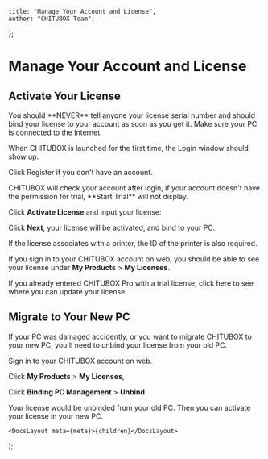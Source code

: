 
	title: "Manage Your Account and License",
	author: "CHITUBOX Team",
};

# Manage Your Account and License

## Activate Your License

<Admonition type="danger">
	You should **NEVER** tell anyone your license serial number and should bind
	your license to your account as soon as you get it.
</Admonition>

<Admonition type="note">
	Make sure your PC is connected to the Internet.
</Admonition>

When CHITUBOX is launched for the first time, the Login window should show up.

<ImageContainer>
	<StyledAntdImage
		src={
			"/images/docs/en-US/chitubox-pro/1.x.x/004-setting-up-login002.png"
		}
	/>
</ImageContainer>

Click <SpanA href="https://cc.chitubox.com/register">Register</SpanA> if you don't have an account.

<ImageContainer>
	<StyledAntdImage
		src={
			"/images/docs/en-US/chitubox-pro/1.x.x/004-setting-up-activate-license001.png"
		}
	/>
</ImageContainer>

<Admonition type="note">
	CHITUBOX will check your account after login, if your account doesn't have the permission for trial, **Start Trial** will not display.
</Admonition>

Click **Activate License** and input your license:

<ImageContainer>
	<StyledAntdImage
		src={
			"/images/docs/en-US/chitubox-pro/1.x.x/004-setting-up-activate-license002.png"
		}
	/>
</ImageContainer>


Click **Next**, your license will be activated, and bind to your PC.

<ImageContainer>
	<StyledAntdImage
		src={
			"/images/docs/en-US/chitubox-pro/1.x.x/004-setting-up-activate-license003.png"
		}
	/>
</ImageContainer>

If the license associates with a printer, the ID of the printer is also required.

<ImageContainer>
	<StyledAntdImage
		src={
			"/images/docs/en-US/chitubox-pro/1.x.x/004-setting-up-activate-license004.png"
		}
	/>
</ImageContainer>

If you <SpanA href="https://cc.chitubox.com/login">sign in</SpanA> to your CHITUBOX account on web, you should be able to see your license under **My Products** > **My Licenses**.

<ImageContainer>
	<StyledAntdImage
		src={
			"/images/docs/en-US/chitubox-pro/1.x.x/004-setting-up-add-your-license-to-your-account-005.png"
		}
	/>
</ImageContainer>

If you already entered CHITUBOX Pro with a trial license, click <NextLink href="/en-US/docs/chitubox-pro/latest/application-overview/setting-and-help#license">here</NextLink> to see where you can update your license.

## Migrate to Your New PC

If your PC was damaged accidently, or you want to migrate CHITUBOX to your new PC, you'll need to unbind your license from your old PC.

<SpanA href="https://cc.chitubox.com/login">Sign in</SpanA> to your CHITUBOX account on web.

Click **My Products** > **My Licenses**,

<ImageContainer>
	<StyledAntdImage
		src={
			"/images/docs/en-US/chitubox-pro/1.x.x/004-setting-up-add-your-license-to-your-account-006.png"
		}
	/>
</ImageContainer>

Click **Binding PC Management** > **Unbind**

<ImageContainer>
	<StyledAntdImage
		src={
			"/images/docs/en-US/chitubox-pro/1.x.x/004-setting-up-add-your-license-to-your-account-007.png"
		}
	/>
</ImageContainer>

Your license would be unbinded from your old PC. Then you can <NextLink href="#activate-your-license">activate</NextLink> your license in your new PC.

	<DocsLayout meta={meta}>{children}</DocsLayout>
);
